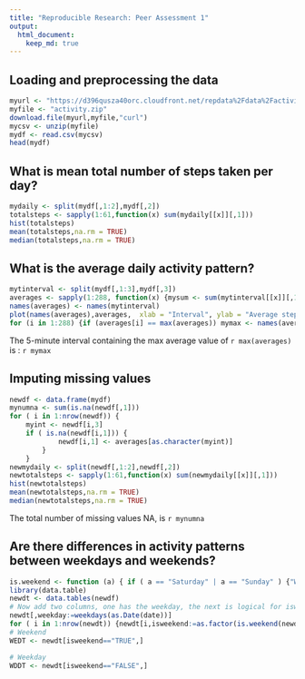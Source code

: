```yaml
---
title: "Reproducible Research: Peer Assessment 1"
output: 
  html_document:
    keep_md: true
---
```



## Loading and preprocessing the data
```r
myurl <- "https://d396qusza40orc.cloudfront.net/repdata%2Fdata%2Factivity.zip"
myfile <- "activity.zip"
download.file(myurl,myfile,"curl")
mycsv <- unzip(myfile)
mydf <- read.csv(mycsv)
head(mydf)
```


## What is mean total number of steps taken per day?
```r
mydaily <- split(mydf[,1:2],mydf[,2])
totalsteps <- sapply(1:61,function(x) sum(mydaily[[x]][,1]))
hist(totalsteps)
mean(totalsteps,na.rm = TRUE)
median(totalsteps,na.rm = TRUE)
```

## What is the average daily activity pattern?
```r
mytinterval <- split(mydf[,1:3],mydf[,3])
averages <- sapply(1:288, function(x) {mysum <- sum(mytinterval[[x]][,1], na.rm = TRUE) ; mysum/length(mytinterval[[x]][,1])})
names(averages) <- names(mytinterval)
plot(names(averages),averages,  xlab = "Interval", ylab = "Average steps", type ="l")
for (i in 1:288) {if (averages[i] == max(averages)) mymax <- names(averages)[i] }
```

The 5-minute interval containing the max average value of `r max(averages)` is :    `r mymax`


## Imputing missing values
```r
newdf <- data.frame(mydf)
mynumna <- sum(is.na(newdf[,1]))
for ( i in 1:nrow(newdf)) {
    myint <- newdf[i,3]
    if ( is.na(newdf[i,1])) {
            newdf[i,1] <- averages[as.character(myint)] 
        }
    }
newmydaily <- split(newdf[,1:2],newdf[,2])
newtotalsteps <- sapply(1:61,function(x) sum(newmydaily[[x]][,1]))
hist(newtotalsteps)
mean(newtotalsteps,na.rm = TRUE)
median(newtotalsteps,na.rm = TRUE)
```

The total number of missing values NA, is `r mynumna` 

## Are there differences in activity patterns between weekdays and weekends?
```r
is.weekend <- function (a) { if ( a == "Saturday" | a == "Sunday" ) {"Weekend"} else {"Weekday"}}
library(data.table)
newdt <- data.tables(newdf)
# Now add two columns, one has the weekday, the next is logical for isweekend
newdt[,weekday:=weekdays(as.Date(date))]
for ( i in 1:nrow(newdt)) {newdt[i,isweekend:=as.factor(is.weekend(newdt[i,weekday]))] }
# Weekend
WEDT <- newdt[isweekend=="TRUE",]

# Weekday
WDDT <- newdt[isweekend=="FALSE",]


```










